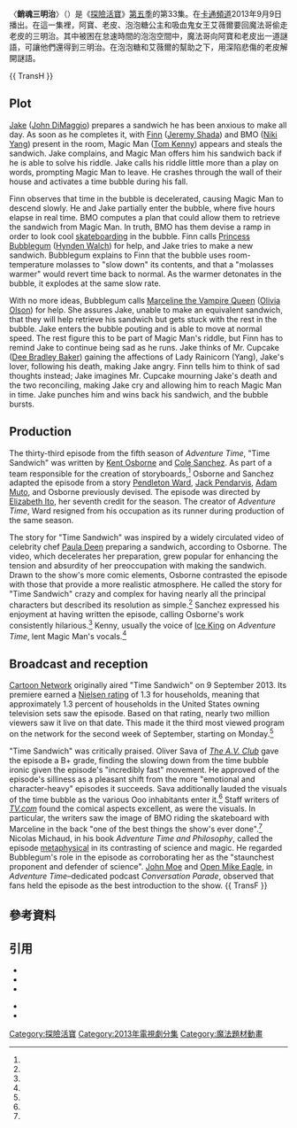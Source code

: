 {{expand|time=2015-11-04T11:57:56+00:00}}
{{noteTA
|G1=Adventure Time}}
{{Infobox television episode
| title        = 銷魂三明治
| series       = [[探險活寶|探險活寶]]
| season       = 5
| episode      = 33
| production   =
| story        =
| writer       = {{Unbulleted list|{{le|科爾·桑切茲|Cole Sanchez}}|{{le|肯特·奧斯本|Kent Osborne}}}}
| director     = 伊莉莎白·伊托
| airdate      = {{Start date|2014|9|9}}
| music        =  
| guests       = 
| length       = 11分鐘
| prev         = [[火焰公主的命運|火焰公主的命運]]
| next         = [[阿寶的前世記憶|阿寶的前世記憶]]
| episode list = 
{{Infobox Adventure Time season 5 episode list}}
<br>[[探險活寶各集列表|探險活寶各集列表]]
}}
〈'''銷魂三明治'''〉（{{lang-en|''Time Sandwich''}}）是《[[探險活寶|探險活寶]]》[[探險活寶_(第五季)|第五季]]的第33集。在[[卡通頻道|卡通頻道]]2013年9月9日播出。在這一集裡，阿寶、老皮、泡泡糖公主和吸血鬼女王艾薇爾要回魔法哥偷走老皮的三明治。其中被困在怠速時間的泡泡空間中，魔法哥向阿寶和老皮出一道謎語，可讓他們還得到三明治。在泡泡糖和艾薇爾的幫助之下，用深陷悲傷的老皮解開謎語。

{{ TransH }}

==Plot==
[[Jake_the_Dog|Jake]] ([[John_DiMaggio|John DiMaggio]]) prepares a sandwich he has been anxious to make all day. As soon as he completes it, with [[Finn_the_Human|Finn]] ([[Jeremy_Shada|Jeremy Shada]]) and BMO ([[Niki_Yang|Niki Yang]]) present in the room, Magic Man ([[Tom_Kenny|Tom Kenny]]) appears and steals the sandwich. Jake complains, and Magic Man offers him his sandwich back if he is able to solve his riddle. Jake calls his riddle little more than a play on words, prompting Magic Man to leave. He crashes through the wall of their house and activates a time bubble during his fall.

Finn observes that time in the bubble is decelerated, causing Magic Man to descend slowly. He and Jake partially enter the bubble, where five hours elapse in real time. BMO computes a plan that could allow them to retrieve the sandwich from Magic Man. In truth, BMO has them devise a ramp in order to look cool [[skateboard|skateboard]]ing in the bubble. Finn calls [[Princess_Bubblegum|Princess Bubblegum]] ([[Hynden_Walch|Hynden Walch]]) for help, and Jake tries to make a new sandwich. Bubblegum explains to Finn that the bubble uses room-temperature molasses to "slow down" its contents, and that a "molasses warmer" would revert time back to normal. As the warmer detonates in the bubble, it explodes at the same slow rate.

With no more ideas, Bubblegum calls [[Marceline_the_Vampire_Queen|Marceline the Vampire Queen]] ([[Olivia_Olson|Olivia Olson]]) for help. She assures Jake, unable to make an equivalent sandwich, that they will help retrieve his sandwich but gets stuck with the rest in the bubble. Jake enters the bubble pouting and is able to move at normal speed. The rest figure this to be part of Magic Man's riddle, but Finn has to remind Jake to continue being sad as he runs. Jake thinks of Mr. Cupcake ([[Dee_Bradley_Baker|Dee Bradley Baker]]) gaining the affections of Lady Rainicorn (Yang), Jake's lover, following his death, making Jake angry. Finn tells him to think of sad thoughts instead; Jake imagines Mr. Cupcake mourning Jake's death and the two reconciling, making Jake cry and allowing him to reach Magic Man in time. Jake punches him and wins back his sandwich, and the bubble bursts.

==Production==
The thirty-third episode from the fifth season of ''Adventure Time'', "Time Sandwich" was written by [[Kent_Osborne|Kent Osborne]] and [[Cole_Sanchez|Cole Sanchez]]. As part of a team responsible for the creation of storyboards,<ref name="Goldstein 2013" /> Osborne and Sanchez adapted the episode from a story [[Pendleton_Ward|Pendleton Ward]], [[Jack_Pendarvis|Jack Pendarvis]], [[Adam_Muto|Adam Muto]], and Osborne previously devised. The episode was directed by [[Elizabeth_Ito|Elizabeth Ito]], her seventh credit for the season. The creator of ''Adventure Time'', Ward resigned from his occupation as its runner during production of the same season.{{Sfn|Strauss|2014|p=45}}

The story for "Time Sandwich" was inspired by a widely circulated video of celebrity chef [[Paula_Deen|Paula Deen]] preparing a sandwich, according to Osborne. The video, which decelerates her preparation, grew popular for enhancing the tension and absurdity of her preoccupation with making the sandwich. Drawn to the show's more comic elements, Osborne contrasted the episode with those that provide a more realistic atmosphere. He called the story for "Time Sandwich" crazy and complex for having nearly all the principal characters but described its resolution as simple.<ref name="Kohn 2013" /> Sanchez expressed his enjoyment at having written the episode, calling Osborne's work consistently hilarious.<ref name="Sanchez 2013" /> Kenny, usually the voice of [[Ice_King|Ice King]] on ''Adventure Time'', lent Magic Man's vocals.<ref name="Kohn 2013" />

==Broadcast and reception==
[[Cartoon_Network|Cartoon Network]] originally aired "Time Sandwich" on 9 September 2013. Its premiere earned a [[Nielsen_ratings|Nielsen rating]] of 1.3 for households, meaning that approximately 1.3 percent of households in the United States owning television sets saw the episode. Based on that rating, nearly two million viewers saw it live on that date. This made it the third most viewed program on the network for the second week of September, starting on Monday.<ref name="Pucci 2013" />

"Time Sandwich" was critically praised. Oliver Sava of ''[[The_A.V._Club|The A.V. Club]]'' gave the episode a B+ grade, finding the slowing down from the time bubble ironic given the episode's "incredibly fast" movement. He approved of the episode's silliness as a pleasant shift from the more "emotional and character-heavy" episodes it succeeds. Sava additionally lauded the visuals of the time bubble as the various Ooo inhabitants enter it.<ref name="Sava 2013" /> Staff writers of ''[[TV.com|TV.com]]'' found the comical aspects excellent, as were the visuals. In particular, the writers saw the image of BMO riding the skateboard with Marceline in the back "one of the best things the show's ever done".<ref name="Staff writers 2013" /> Nicolas Michaud, in his book ''Adventure Time and Philosophy'', called the episode [[Metaphysics|metaphysical]] in its contrasting of science and magic.{{Sfn|Michaud|2015|p=6}} He regarded Bubblegum's role in the episode as corroborating her as the "staunchest proponent and defender of science".{{Sfn|Michaud|2015|p=5}} [[John_Moe|John Moe]] and [[Open_Mike_Eagle|Open Mike Eagle]], in ''Adventure Time''–dedicated podcast ''Conversation Parade'', observed that fans held the episode as the best introduction to the show.{{Sfn|Moe|Eagle|2015|loc=1:16–1:19}}
{{ TransF }}

==參考資料==
{{Reflist|colwidth=30em|refs=
<ref name="Kohn 2013">
{{Cite web
| last=Kohn
| first=Eric
| date=25 October 2013
| url=http://www.indiewire.com/article/television/kent-osborne-interview-adventure-time
| title=The Indie Film Face Behind ''Adventure Time'': Joe Swanberg Collaborator Kent Osborne
| work=[[Indiewire|IndieWire Daily]]
| publisher=[[SnagFilms|SnagFilms]]
| archiveurl=https://web.archive.org/web/20131027074044/http://www.indiewire.com/article/television/kent-osborne-interview-adventure-time
| archivedate=2013-10-27
| accessdate=3 November 2015
| dead-url=no
}}
</ref>
<ref name="Staff writers 2013">
{{Cite web
| author=Staff writers
| date=15 September 2013
| url=http://www.tv.com/news/ftw-vs-wtf-the-tv-week-in-review-september-15-137911443653/
| title=FTW vs. WTF: The TV Week in Review (September 15)
| publisher=[[CBS_Interactive|CBS Interactive]]
| work=[[TV.com|TV.com]]
| archiveurl=https://web.archive.org/web/20130918043223/http://www.tv.com/news/ftw-vs-wtf-the-tv-week-in-review-september-15-137911443653
| archivedate=2013-09-18
| accessdate=3 November 2015
| dead-url=no
}}
</ref>
<ref name="Sava 2013">
{{Cite web
| last=Sava
| first=Oliver
| date=9 September 2013
| url=http://www.avclub.com/tvclub/adventure-time-time-sandwich-102569
| title=''Adventure Time'': 'Time Sandwich'
| work=[[The_A.V._Club|The A.V. Club]]
| publisher=[[The_Onion|''The Onion'', Inc.]]
| archiveurl=https://web.archive.org/web/20140428212338/http://colesanchez.tumblr.com/post/60773729099/hey-dudes-tonight-is-time-sandwich-by-kent-and
| archivedate=2014-04-28
| accessdate=3 November 2015
| dead-url=no
}}
</ref>
<ref name="Sanchez 2013">
{{Cite web
| last=Sanchez
| first=Cole
| authorlink=Cole Sanchez
| date=9 September 2013
| url=http://colesanchez.tumblr.com/post/60773729099/hey-dudes-tonight-is-time-sandwich-by-kent-and
| title='Time Sandwich' – Kent n' Cole
| archiveurl=https://web.archive.org/web/20140218221342/http://www.avclub.com/tvclub/adventure-time-time-sandwich-102569
| archivedate=2014-02-18
| accessdate=3 November 2015
| dead-url=no
}}
</ref>
<ref name="Pucci 2013">{{Cite web
| last=Pucci
| first=Douglas
| date=21 September 2013
| url=http://sonofthebronx.blogspot.com/2013/09/cartoon-network-ratings-september-9-15.html
| title=Cartoon Network Ratings (September 9–15, 2013)
| work=[[Son_of_the_Bronx|Son of the Bronx]]
| archiveurl=https://web.archive.org/web/20131003062616/http://sonofthebronx.blogspot.com/2013/09/cartoon-network-ratings-september-9-15.html
| archivedate=2013-10-03
| accessdate=3 November 2015
| dead-url=yes
}}</ref>
<ref name="Goldstein 2013">{{Cite web
| last=Goldstein
| first=Rich
| date=19 December 2013
| url=http://www.thedailybeast.com/articles/2013/12/19/this-is-how-an-episode-of-cartoon-network-s-adventure-time-is-made.html
| title=This Is How an Episode of Cartoon Network's ''Adventure Time'' Is Made
| work=[[The_Daily_Beast|The Daily Beast]]
| publisher=The Daily Beast Company
| archiveurl=https://web.archive.org/web/20131219210931/http://www.thedailybeast.com/articles/2013/12/19/this-is-how-an-episode-of-cartoon-network-s-adventure-time-is-made.html
| archivedate=19 December 2013
| accessdate=3 November 2015
}}</ref>
}}

==引用==
{{Refbegin}}
* {{Cite book
| last=Michaud
| first=Nicolas
| date=2015
| title=Adventure Time and Philosophy: The Handbook for Heroes
| publisher=[[Open_Court_Publishing_Company|Open Court Publishing Company]]
| series=Popular Culture and Philosophy
| volume=87
| isbn=9780812698589
}}
* {{Cite web
| last1=Moe
| first1=John
| authorlink1=John Moe
| last2=Eagle
| first2=Mike
| authorlink2=Open Mike Eagle
| date=22 July 2015
| url=http://www.infiniteguest.org/conversation-parade/2015/07/storyboarding-and-bmos-multitudes/
| title=Episode No. 6: Storyboarding and BMO's Multitudes
| work=Conversation Parade: An Adventure Time Podcast
| publisher=[[American_Public_Media|American Public Media]]
| archiveurl=https://web.archive.org/web/20150921000232/http://www.infiniteguest.org/conversation-parade/2015/07/storyboarding-and-bmos-multitudes/
| archivedate=2015-09-21
| accessdate=3 November 2015
| dead-url=yes
}}
* {{Cite journal
| last=Strauss
| first=Neil
| date=2 October 2014
| url=http://www.rollingstone.com/tv/features/adventure-time-the-trippiest-show-on-television-20141002
| title=The Trippiest Show on Television
| work=[[Rolling_Stone|Rolling Stone]]
| issue=1219
| pages=44–46
| archiveurl=https://web.archive.org/web/20141003001355/http://www.rollingstone.com/tv/features/adventure-time-the-trippiest-show-on-television-20141002
| archivedate=3 October 2014
}}

* {{Official website|http://www.cartoonnetwork.com/video/adventuretime/time-bubble-clip.html}}
* {{IMDb episode|3094552}}
{{探險活寶}}
[[Category:探險活寶|Category:探險活寶]]
[[Category:2013年電視劇分集|Category:2013年電視劇分集]]
[[Category:魔法題材動畫|Category:魔法題材動畫]]